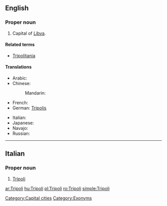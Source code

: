 {{also|tripoli}}
==English==

===Proper noun===
{{en-proper noun}}

# Capital of [[Libya]].

====Related terms====
* [[Tripolitania]]

====Translations====
{{trans-top|capital of Libya}}
* Arabic: {{t-|ar|طرابلس|m|tr=Taraabulus}}
* Chinese:
*: Mandarin: {{t|cmn|的黎波里|tr=Dīlíbōlǐ|sc=Hani}}
* French: {{t-|fr|Tripoli}}
* German: [[Tripolis]]
{{trans-mid}}
* Italian: {{t-|it|Tripoli|f}}
* Japanese: {{t|ja|トリポリ|tr=Toripori}}
* Navajo: {{tø|nv|Twípoli}}
* Russian: {{t|ru|Триполи|m|tr=Trípoli}} {{indeclinable}}
{{trans-bottom}}

[[Category:Capital cities]]
[[Category:Exonyms]]

----
==Italian==

===Proper noun===
{{it-proper noun}} {{f}}

# [[#English|Tripoli]]

[[ar:Tripoli]]
[[hu:Tripoli]]
[[pl:Tripoli]]
[[ro:Tripoli]]
[[simple:Tripoli]]